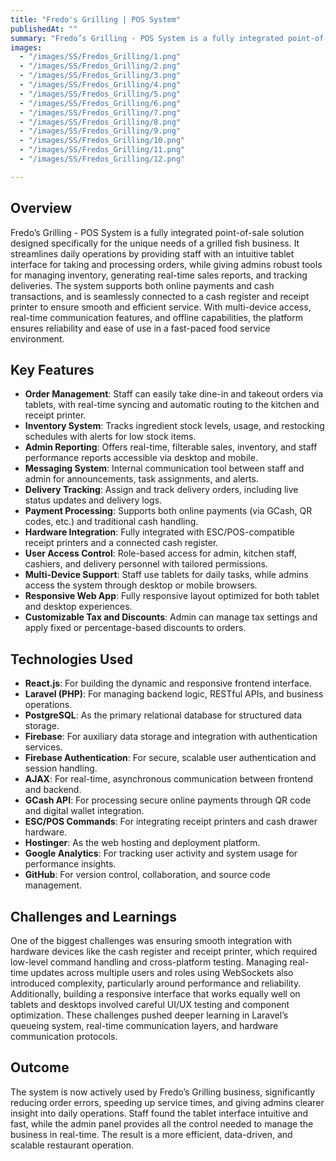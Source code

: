 ```yaml
---
title: "Fredo's Grilling | POS System"
publishedAt: ""
summary: "Fredo’s Grilling - POS System is a fully integrated point-of-sale solution designed specifically for the unique needs of a grilled fish business. It streamlines daily operations by providing staff with an intuitive tablet interface for taking and processing orders, while giving admins robust tools for managing inventory, generating real-time sales reports, and tracking deliveries. The system supports both online payments and cash transactions, and is seamlessly connected to a cash register and receipt printer to ensure smooth and efficient service. With multi-device access, real-time communication features, and offline capabilities, the platform ensures reliability and ease of use in a fast-paced food service environment."
images:
  - "/images/SS/Fredos_Grilling/1.png"
  - "/images/SS/Fredos_Grilling/2.png"
  - "/images/SS/Fredos_Grilling/3.png"
  - "/images/SS/Fredos_Grilling/4.png"
  - "/images/SS/Fredos_Grilling/5.png"
  - "/images/SS/Fredos_Grilling/6.png"
  - "/images/SS/Fredos_Grilling/7.png"
  - "/images/SS/Fredos_Grilling/8.png"
  - "/images/SS/Fredos_Grilling/9.png"
  - "/images/SS/Fredos_Grilling/10.png"
  - "/images/SS/Fredos_Grilling/11.png"
  - "/images/SS/Fredos_Grilling/12.png"

---
```


## Overview

Fredo’s Grilling - POS System is a fully integrated point-of-sale solution designed specifically for the unique needs of a grilled fish business. It streamlines daily operations by providing staff with an intuitive tablet interface for taking and processing orders, while giving admins robust tools for managing inventory, generating real-time sales reports, and tracking deliveries. The system supports both online payments and cash transactions, and is seamlessly connected to a cash register and receipt printer to ensure smooth and efficient service. With multi-device access, real-time communication features, and offline capabilities, the platform ensures reliability and ease of use in a fast-paced food service environment.

## Key Features

- **Order Management**: Staff can easily take dine-in and takeout orders via tablets, with real-time syncing and automatic routing to the kitchen and receipt printer.
- **Inventory System**: Tracks ingredient stock levels, usage, and restocking schedules with alerts for low stock items.
- **Admin Reporting**: Offers real-time, filterable sales, inventory, and staff performance reports accessible via desktop and mobile.
- **Messaging System**: Internal communication tool between staff and admin for announcements, task assignments, and alerts.
- **Delivery Tracking**: Assign and track delivery orders, including live status updates and delivery logs.
- **Payment Processing**: Supports both online payments (via GCash, QR codes, etc.) and traditional cash handling.
- **Hardware Integration**: Fully integrated with ESC/POS-compatible receipt printers and a connected cash register.
- **User Access Control**: Role-based access for admin, kitchen staff, cashiers, and delivery personnel with tailored permissions.
- **Multi-Device Support**: Staff use tablets for daily tasks, while admins access the system through desktop or mobile browsers.
- **Responsive Web App**: Fully responsive layout optimized for both tablet and desktop experiences.
- **Customizable Tax and Discounts**: Admin can manage tax settings and apply fixed or percentage-based discounts to orders.




## Technologies Used

- **React.js**: For building the dynamic and responsive frontend interface.
- **Laravel (PHP)**: For managing backend logic, RESTful APIs, and business operations.
- **PostgreSQL**: As the primary relational database for structured data storage.
- **Firebase**: For auxiliary data storage and integration with authentication services.
- **Firebase Authentication**: For secure, scalable user authentication and session handling.
- **AJAX**: For real-time, asynchronous communication between frontend and backend.
- **GCash API**: For processing secure online payments through QR code and digital wallet integration.
- **ESC/POS Commands**: For integrating receipt printers and cash drawer hardware.
- **Hostinger**: As the web hosting and deployment platform.
- **Google Analytics**: For tracking user activity and system usage for performance insights.
- **GitHub**: For version control, collaboration, and source code management.

## Challenges and Learnings

One of the biggest challenges was ensuring smooth integration with hardware devices like the cash register and receipt printer, which required low-level command handling and cross-platform testing. Managing real-time updates across multiple users and roles using WebSockets also introduced complexity, particularly around performance and reliability. Additionally, building a responsive interface that works equally well on tablets and desktops involved careful UI/UX testing and component optimization. These challenges pushed deeper learning in Laravel’s queueing system, real-time communication layers, and hardware communication protocols.

## Outcome

The system is now actively used by Fredo’s Grilling business, significantly reducing order errors, speeding up service times, and giving admins clearer insight into daily operations. Staff found the tablet interface intuitive and fast, while the admin panel provides all the control needed to manage the business in real-time. The result is a more efficient, data-driven, and scalable restaurant operation.